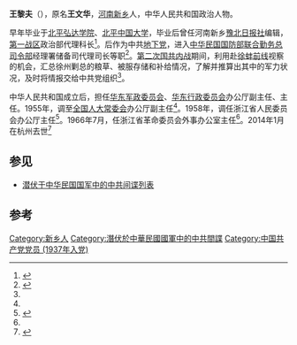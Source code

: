'''王黎夫'''（{{bd|1911年|11月|2014年|1月31日|catIdx=Wang}}），原名'''王文华'''，[[河南|河南]][[新乡|新乡]]人，中华人民共和国政治人物。

早年毕业于[[北平弘达学院|北平弘达学院]]、[[北平中国大学|北平中国大学]]，毕业后曾任河南新乡[[豫北日报社|豫北日报社]]编辑，[[第一战区|第一战区]]政治部代理科长<ref>{{cite news|title=为新乡存留国画“老根儿”|url=http://www.huaxia.com/ytsc/zywh/hzhn/2012/11/3089147.html|accessdate=2014-02-19|newspaper=华夏经纬网|archive-date=2014-02-26|archive-url=https://web.archive.org/web/20140226222200/http://www.huaxia.com/ytsc/zywh/hzhn/2012/11/3089147.html|dead-url=no}}</ref>。后作为中共[[间谍|地下党]]，进入[[中华民国国防部|中华民国国防部]][[国防部联合后勤司令部|联合勤务总司令部]]经理署储备司代理司长等职<ref>{{cite news|title=王黎夫：战斗在敌人心|url=http://news.gmw.cn/newspaper/2013-10/21/content_2267590.htm|accessdate=2014-02-19|newspaper=光明网|archive-date=2014-02-27|archive-url=https://web.archive.org/web/20140227183943/http://news.gmw.cn/newspaper/2013-10/21/content_2267590.htm|dead-url=no}}</ref>。[[第二次国共内战|第二次国共内战]]期间，利用赴[[淮海战役|徐蚌前线]]视察的机会，汇总徐州剿总的粮草、被服存储和补给情况，了解并推算出其中的军力状况，及时将情报交给中共党组织<ref name=":0" />。

中华人民共和国成立后，担任[[华东军政委员会|华东军政委员会]]、[[华东行政委员会|华东行政委员会]]办公厅副主任、主任。1955年，调至[[全国人大常委会|全国人大常委会]]办公厅副主任<ref name=":0" />。1958年，调任浙江省人民委员会办公厅主任<ref>{{cite news|title=象征中美友谊的红杉树已亭亭如盖|url=http://news.cnwest.com/content/2013-06/10/content_9479648.htm|accessdate=2014-02-19|newspaper=西部网|archive-url=https://web.archive.org/web/20140224200415/http://news.cnwest.com/content/2013-06/10/content_9479648.htm|archive-date=2014-02-24|dead-url=yes}}</ref>。1966年7月，任浙江省革命委员会外事办公室主任<ref name=":0" />。2014年1月在杭州去世<ref name=":0">{{cite news|title=王黎夫同志遗体告别仪式在杭举行|url=http://cpc.people.com.cn/n/2014/0219/c87393-24399943.html|accessdate=2014-02-19|newspaper=人民网|archive-date=2014-02-27|archive-url=https://web.archive.org/web/20140227110357/http://cpc.people.com.cn/n/2014/0219/c87393-24399943.html|dead-url=no}}</ref>

== 参见 ==

*[[中華民國國軍中的中共間諜列表|潜伏于中华民国国军中的中共间谍列表]]

==参考==
{{reflist}}
{{中国政治人物小作品}}

[[Category:新乡人|Category:新乡人]]
[[Category:潛伏於中華民國國軍中的中共間諜|Category:潛伏於中華民國國軍中的中共間諜]]
[[Category:中国共产党党员_(1937年入党)|Category:中国共产党党员 (1937年入党)]]